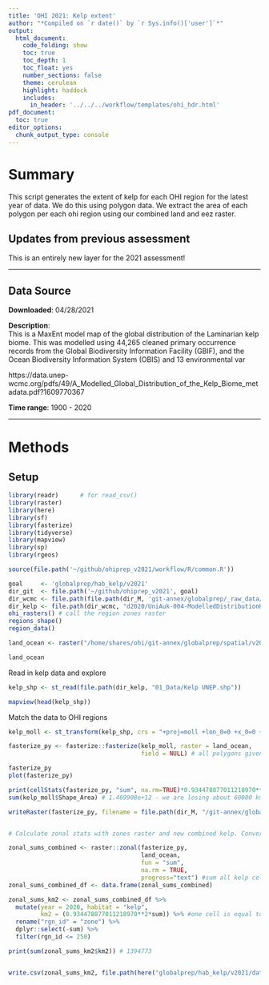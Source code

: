 ```yaml
---
title: 'OHI 2021: Kelp extent'
author: "*Compiled on `r date()` by `r Sys.info()['user']`*"
output: 
  html_document:
    code_folding: show
    toc: true
    toc_depth: 1
    toc_float: yes
    number_sections: false
    theme: cerulean
    highlight: haddock
    includes: 
      in_header: '../../../workflow/templates/ohi_hdr.html'
pdf_document:
  toc: true
editor_options: 
  chunk_output_type: console
---
```


# Summary

This script generates the extent of kelp for each OHI region for the latest year of data. We do this using polygon data. We extract the area of each polygon per each ohi region using our combined land and eez raster. 


## Updates from previous assessment
This is an entirely new layer for the 2021 assessment! 

***
## Data Source 

**Downloaded**: 04/28/2021 

**Description**:  
This is a MaxEnt model map of the global distribution of the
Laminarian kelp biome. This was modelled using 44,265 cleaned
primary occurrence records from the Global Biodiversity
Information Facility (GBIF), and the Ocean Biodiversity
Information System (OBIS) and 13 environmental var

https://data.unep-wcmc.org/pdfs/49/A_Modelled_Global_Distribution_of_the_Kelp_Biome_metadata.pdf?1609770367


**Time range**: 1900 - 2020 


***
# Methods


## Setup
``` r
library(readr)      # for read_csv()
library(raster)
library(here)
library(sf)
library(fasterize)
library(tidyverse)
library(mapview)
library(sp)
library(rgeos)

source(file.path('~/github/ohiprep_v2021/workflow/R/common.R'))

goal     <- 'globalprep/hab_kelp/v2021'
dir_git  <- file.path('~/github/ohiprep_v2021', goal)
dir_wcmc <- file.path(file.path(dir_M, 'git-annex/globalprep/_raw_data/wcmc_kelp'))
dir_kelp <- file.path(dir_wcmc, "d2020/UniAuk-004-ModelledDistributionKelpBiome")
ohi_rasters() # call the region zones raster
regions_shape()
region_data()

land_ocean <- raster("/home/shares/ohi/git-annex/globalprep/spatial/v2017/regions_land_ocean.tif")

land_ocean
```

Read in kelp data and explore
```r

kelp_shp <- st_read(file.path(dir_kelp, "01_Data/Kelp UNEP.shp"))

mapview(head(kelp_shp))

```


Match the data to OHI regions 

```r
  
kelp_moll <- st_transform(kelp_shp, crs = "+proj=moll +lon_0=0 +x_0=0 +y_0=0 +datum=WGS84 +units=m +no_defs")

fasterize_py <- fasterize::fasterize(kelp_moll, raster = land_ocean, 
                                     field = NULL) # all polygons given value of 1

fasterize_py
plot(fasterize_py)

print(cellStats(fasterize_py, "sum", na.rm=TRUE)*0.934478877011218970**2) # 1,403,760 km2 - paper says 1,469,900 km2 
sum(kelp_moll$Shape_Area) # 1.469908e+12 - we are losing about 60000 km2... this seems reasonable though. 

writeRaster(fasterize_py, filename = file.path(dir_M, "/git-annex/globalprep/hab_kelp/v2021/int/py_kelp_rast.tif"), overwrite=TRUE) 


# Calculate zonal stats with zones raster and new combined kelp. Convert to km^2 and save int/output files*

zonal_sums_combined <- raster::zonal(fasterize_py, 
                                     land_ocean,
                                     fun = "sum",
                                     na.rm = TRUE,
                                     progress="text") #sum all kelp cells for each ohi zone
zonal_sums_combined_df <- data.frame(zonal_sums_combined)

zonal_sums_km2 <- zonal_sums_combined_df %>%
  mutate(year = 2020, habitat = "kelp",
         km2 = (0.934478877011218970**2*sum)) %>% #one cell is equal to ~0.93 km
  rename("rgn_id" = "zone") %>%
  dplyr::select(-sum) %>% 
  filter(rgn_id <= 250)

print(sum(zonal_sums_km2$km2)) # 1394773


write.csv(zonal_sums_km2, file.path(here("globalprep/hab_kelp/v2021/data/habitat_extent_kelp.csv")), row.names = FALSE)



```


